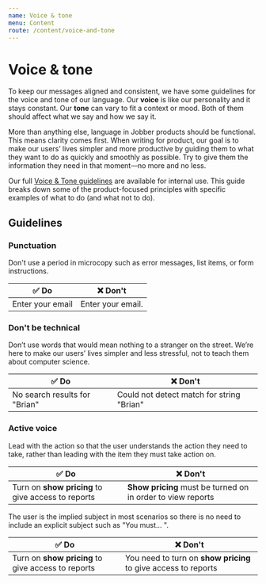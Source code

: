 ```yaml
---
name: Voice & tone
menu: Content
route: /content/voice-and-tone
---
```


# Voice & tone

To keep our messages aligned and consistent, we have some guidelines for the
voice and tone of our language. Our **voice** is like our personality and it
stays constant. Our **tone** can vary to fit a context or mood. Both of them
should affect what we say and how we say it.

More than anything else, language in Jobber products should be functional. This
means clarity comes first. When writing for product, our goal is to make our
users’ lives simpler and more productive by guiding them to what they want to do
as quickly and smoothly as possible. Try to give them the information they need
in that moment—no more and no less.

Our full
[Voice & Tone guidelines](https://docs.google.com/document/d/1FlJ-H1iYvo9T_InmE_u7dhgFjtf1ISdcvS5WWwjB6Zw/edit?usp=sharing)
are available for internal use. This guide breaks down some of the
product-focused principles with specific examples of what to do (and what not to
do).

## Guidelines

### Punctuation

Don't use a period in microcopy such as error messages, list items, or form
instructions.

| ✅ **Do**        | ❌ **Don't**      |
| ---------------- | ----------------- |
| Enter your email | Enter your email. |

### Don't be technical

Don’t use words that would mean nothing to a stranger on the street. We’re here
to make our users’ lives simpler and less stressful, not to teach them about
computer science.

| ✅ **Do**                     | ❌ **Don't**                              |
| ----------------------------- | ----------------------------------------- |
| No search results for "Brian" | Could not detect match for string "Brian" |

### Active voice

Lead with the action so that the user understands the action they need to take,
rather than leading with the item they must take action on.

| ✅ **Do**                                          | ❌ **Don't**                                                |
| -------------------------------------------------- | ----------------------------------------------------------- |
| Turn on **show pricing** to give access to reports | **Show pricing** must be turned on in order to view reports |

The user is the implied subject in most scenarios so there is no need to include
an explicit subject such as "You must... ".

| ✅ **Do**                                          | ❌ **Don't**                                                   |
| -------------------------------------------------- | -------------------------------------------------------------- |
| Turn on **show pricing** to give access to reports | You need to turn on **show pricing** to give access to reports |
